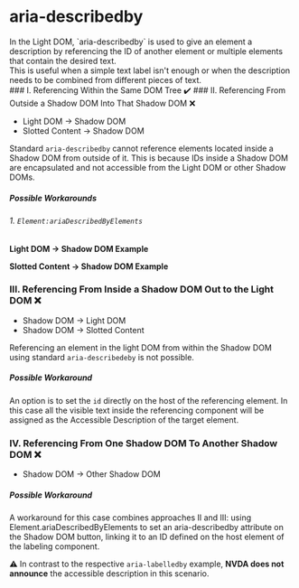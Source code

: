 
<Meta of={CCR} />

# aria-describedby

<div className="lead">
  In the Light DOM, `aria-describedby` is used to give an element a description by referencing the
  ID of another element or multiple elements that contain the desired text.
</div>
<div>
  This is useful when a simple text label isn't enough or when the description needs to be combined
  from different pieces of text.
</div>
### I. Referencing Within the Same DOM Tree ✔️

<Canvas of={CCR.ExampleHTML} sourceState="shown" />
### II. Referencing From Outside a Shadow DOM Into That Shadow DOM ❌

<ul>
  <li>Light DOM → Shadow DOM</li>
  <li>Slotted Content → Shadow DOM</li>
</ul>

Standard `aria-describedby` cannot reference elements located inside a Shadow DOM from outside of it. This is because IDs inside a Shadow DOM are encapsulated and not accessible from the Light DOM or other Shadow DOMs.

##### Possible Workarounds

###### 1. `Element:ariaDescribedByElements`

<b>Light DOM → Shadow DOM Example</b>
<Canvas of={CCR.Example2} sourceState="shown" />
<div className="hide-col-default">
  <Controls of={CCR.Example2} />
</div>

<b>Slotted Content → Shadow DOM Example</b>
<Canvas of={CCR.Example3} sourceState="shown" />
<div className="hide-col-default">
  <Controls of={CCR.Example3} />
</div>

### III. Referencing From Inside a Shadow DOM Out to the Light DOM ❌

<ul>
  <li>Shadow DOM → Light DOM</li>
  <li>Shadow DOM → Slotted Content</li>
</ul>

Referencing an element in the light DOM from within the Shadow DOM using standard `aria-describedeby` is not possible.

##### Possible Workaround

An option is to set the `id` directly on the host of the referencing element. In this case all the visible text inside the referencing component will be assigned as the Accessible Description of the target element.

<Canvas of={CCR.Example4} sourceState="shown" />

### IV. Referencing From One Shadow DOM To Another Shadow DOM ❌

<ul>
  <li>Shadow DOM → Other Shadow DOM</li>
</ul>

##### Possible Workaround

A workaround for this case combines approaches II and III: using Element.ariaDescribedByElements to set an aria-describedby attribute on the Shadow DOM button, linking it to an ID defined on the host element of the labeling component.

⚠️ In contrast to the respective `aria-labelledby` example, <b>NVDA does not announce</b> the accessible description in this scenario.

<Canvas of={CCR.Example5} sourceState="shown" />
